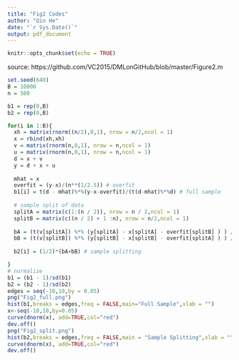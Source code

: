```yaml
---
title: "Fig2 Codes"
author: "Qin He"
date: "`r Sys.Date()`"
output: pdf_document
---
```


```r
knitr::opts_chunk$set(echo = TRUE)
```

source: https://github.com/VC2015/DMLonGitHub/blob/master/Figure2.m

```r
set.seed(640)
B = 10000
n = 500

b1 = rep(0,B)
b2 = rep(0,B)

for(i in 1:B){
  xh = matrix(rnorm((n/2),0,1), nrow = n/2,ncol = 1)
  x = rbind(xh,xh)
  v = matrix(rnorm(n,0,1), nrow = n,ncol = 1)
  u = matrix(rnorm(n,0,1), nrow = n,ncol = 1)
  d = x + v
  y = d + x + u
  
  mhat = x
  overfit = (y-x)/(n**(1/2.5)) # overfit
  b1[i] = t(d - mhat)%*%(y-x-overfit)/(t(d-mhat)%*%d) # full sample
  
  # sample split of data
  splitA = matrix(c(1:(n / 2)), nrow = n / 2,ncol = 1)
  splitB = matrix(c((n / 2) + 1 :n), nrow = n/2,ncol = 1)
  
  bA = (t(v[splitA]) %*% (y[splitA] - x[splitA] - overfit[splitB] ) ) / ( (t(v[splitA])%*%d[splitA] ) )
  bB = (t(v[splitB]) %*% (y[splitB] - x[splitB] - overfit[splitA] ) ) / ( (t(v[splitB])%*%d[splitB] ) )
  
  b2[i] = (1/2)*(bA+bB) # sample splitting

}
# normalize 
b1 = (b1 - 1)/sd(b1)
b2 = (b2 - 1)/sd(b2)
edges = seq(-10,10,by = 0.05)
png("Fig2_full.png")
hist(b1,breaks = edges,freq = FALSE,main="Full Sample",xlab = "")
x<-seq(-10,10,by=0.05)
curve(dnorm(x), add=TRUE,col="red")
dev.off() 
png("Fig2_split.png")
hist(b2,breaks = edges,freq = FALSE,main = "Sample Splitting",xlab = "")
curve(dnorm(x), add=TRUE,col="red")
dev.off() 
```



